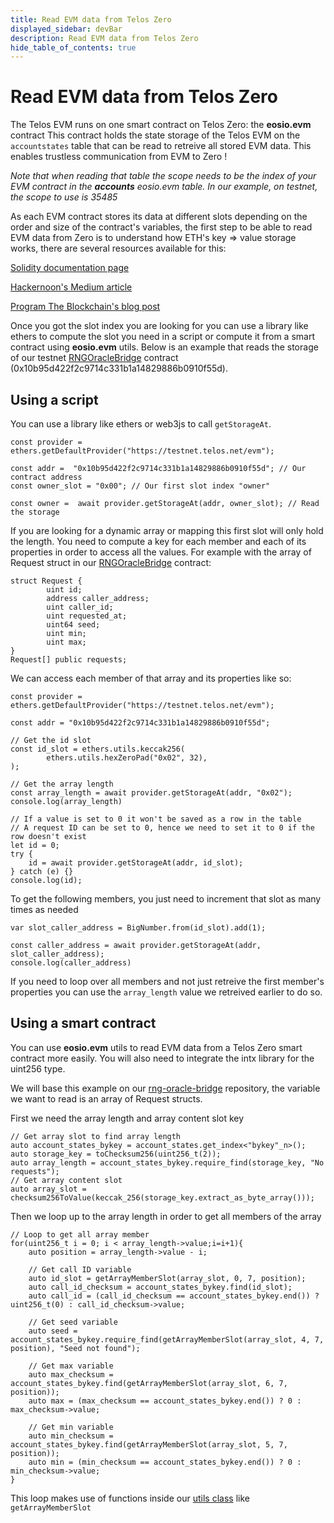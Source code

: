 ```yaml
---
title: Read EVM data from Telos Zero
displayed_sidebar: devBar
description: Read EVM data from Telos Zero
hide_table_of_contents: true
---
```

# Read EVM data from Telos Zero

The Telos EVM runs on one smart contract on Telos Zero: the __eosio.evm__ contract
This contract holds the state storage of the Telos EVM on the `accountstates` table that can be read to retreive all stored EVM data. This enables trustless communication from EVM to Zero !

_Note that when reading that table the scope needs to be the index of your EVM contract in the __accounts__ eosio.evm table. In our example, on testnet, the scope to use is 35485_

As each EVM contract stores its data at different slots depending on the order and size of the contract's variables, the first step to be able to read EVM data from Zero is to understand how ETH's key => value storage works, there are several resources available for this:

[Solidity documentation page](https://docs.soliditylang.org/en/v0.8.13/internals/layout_in_storage.html)

[Hackernoon's Medium article](https://medium.com/hackernoon/getting-deep-into-ethereum-how-data-is-stored-in-ethereum-e3f669d96033)

[Program The Blockchain's blog post](https://programtheblockchain.com/posts/2018/03/09/understanding-ethereum-smart-contract-storage/)

Once you got the slot index you are looking for you can use a library like ethers to compute the slot you need in a script or compute it from a smart contract using __eosio.evm__ utils. Below is an example that reads the storage of our testnet [RNGOracleBridge](https://github.com/telosnetwork/rng-oracle-bridge/blob/main/evm/contracts/RNGOracleBridge.sol) contract (0x10b95d422f2c9714c331b1a14829886b0910f55d).

## Using a script

You can use a library like ethers or web3js to call `getStorageAt`.

```
const provider = ethers.getDefaultProvider("https://testnet.telos.net/evm");

const addr =  "0x10b95d422f2c9714c331b1a14829886b0910f55d"; // Our contract address
const owner_slot = "0x00"; // Our first slot index "owner"

const owner =  await provider.getStorageAt(addr, owner_slot); // Read the storage
```

If you are looking for a dynamic array or mapping this first slot will only hold the length. You need to compute a key for each member and each of its properties in order to access all the values. For example with the array of Request struct in our [RNGOracleBridge](https://github.com/telosnetwork/rng-oracle-bridge/blob/main/evm/contracts/RNGOracleBridge.sol) contract:

```  
struct Request {
        uint id;
        address caller_address;
        uint caller_id;
        uint requested_at;
        uint64 seed;
        uint min;
        uint max;
}
Request[] public requests;
```  
 
We can access each member of that array and its properties like so:
```
const provider = ethers.getDefaultProvider("https://testnet.telos.net/evm");

const addr = "0x10b95d422f2c9714c331b1a14829886b0910f55d";

// Get the id slot
const id_slot = ethers.utils.keccak256(
        ethers.utils.hexZeroPad("0x02", 32),
);

// Get the array length
const array_length = await provider.getStorageAt(addr, "0x02");
console.log(array_length)

// If a value is set to 0 it won't be saved as a row in the table
// A request ID can be set to 0, hence we need to set it to 0 if the row doesn't exist
let id = 0;
try {
    id = await provider.getStorageAt(addr, id_slot);
} catch (e) {}
console.log(id);
```

To get the following members, you just need to increment that slot as many times as needed
```
var slot_caller_address = BigNumber.from(id_slot).add(1);

const caller_address = await provider.getStorageAt(addr, slot_caller_address);
console.log(caller_address)
```

If you need to loop over all members and not just retreive the first member's properties you can use the `array_length` value we retreived earlier to do so.

## Using a smart contract

You can use __eosio.evm__ utils to read EVM data from a Telos Zero smart contract more easily. You will also need to integrate the intx library for the uint256 type.

We will base this example on our [rng-oracle-bridge](https://github.com/telosnetwork/rng-oracle-bridge/tree/main/antelope) repository, the variable we want to read is an array of Request structs.

First we need the array length and array content slot key
```
// Get array slot to find array length
auto account_states_bykey = account_states.get_index<"bykey"_n>();
auto storage_key = toChecksum256(uint256_t(2));
auto array_length = account_states_bykey.require_find(storage_key, "No requests");
// Get array content slot 
auto array_slot = checksum256ToValue(keccak_256(storage_key.extract_as_byte_array()));
```

Then we loop up to the array length in order to get all members of the array
```
// Loop to get all array member
for(uint256_t i = 0; i < array_length->value;i=i+1){
    auto position = array_length->value - i;
    
    // Get call ID variable
    auto id_slot = getArrayMemberSlot(array_slot, 0, 7, position); 
    auto call_id_checksum = account_states_bykey.find(id_slot);
    auto call_id = (call_id_checksum == account_states_bykey.end()) ? uint256_t(0) : call_id_checksum->value;

    // Get seed variable
    auto seed = account_states_bykey.require_find(getArrayMemberSlot(array_slot, 4, 7, position), "Seed not found");
    
    // Get max variable
    auto max_checksum = account_states_bykey.find(getArrayMemberSlot(array_slot, 6, 7, position));
    auto max = (max_checksum == account_states_bykey.end()) ? 0 : max_checksum->value;
    
    // Get min variable
    auto min_checksum = account_states_bykey.find(getArrayMemberSlot(array_slot, 5, 7, position));
    auto min = (min_checksum == account_states_bykey.end()) ? 0 : min_checksum->value;
}
```

This loop makes use of functions inside our [utils class](https://github.com/telosnetwork/rng-oracle-bridge/blob/main/antelope/include/util.hpp) like `getArrayMemberSlot`
